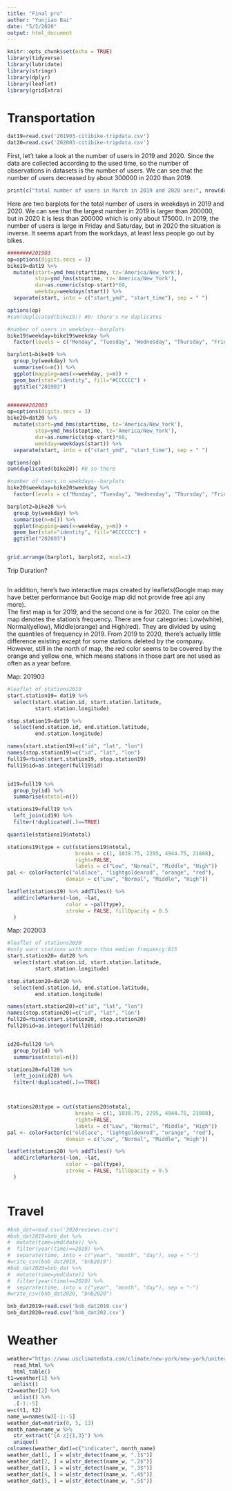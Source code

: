 ```yaml
---
title: "Final pro"
author: "Yunjiao Bai"
date: "5/2/2020"
output: html_document
---
```



```r
knitr::opts_chunk$set(echo = TRUE)
library(tidyverse)
library(lubridate)
library(stringr)
library(dplyr)
library(leaflet)
library(gridExtra)
```


# Transportation

```r
dat19=read.csv('201903-citibike-tripdata.csv')
dat20=read.csv('202003-citibike-tripdata.csv')
```

First, let't take a look at the number of users in 2019 and 2020.
Since the data are collected according to the used time, so the number of observations in datasets is the number of users. 
We can see that the number of users decreased by about 300000 in 2020 than 2019.
```r
print(c("total number of users in March in 2019 and 2020 are:", nrow(dat19), nrow(dat20)))
```

Here are two barplots for the total number of users in weekdays in 2019 and 2020. 
We can see that the largest number in 2019 is larger than 200000, but in 2020 it is less than 200000 which is only about 175000. In 2019, the number of users is large in Friday and Saturday, but in 2020 the situation is inverse. It seems apart from the workdays, at least less people go out by bikes.

```r
########201903
op=options(digits.secs = 3)
bike19=dat19 %>%
  mutate(start=ymd_hms(starttime, tz='America/New_York'),
         stop=ymd_hms(stoptime, tz='America/New_York'),
         dur=as.numeric(stop-start)*60, 
         weekday=weekdays(start)) %>%
  separate(start, into = c("start_ymd", "start_time"), sep = " ")

options(op)
#sum(duplicated(bike19)) #0: there's no duplicates

#number of users in weekdays--barplots
bike19$weekday=bike19$weekday %>%
  factor(levels = c("Monday", "Tuesday", "Wednesday", "Thursday", "Friday", "Saturday", "Sunday"))

barplot1=bike19 %>%
  group_by(weekday) %>%
  summarise(n=n()) %>%
  ggplot(mapping=aes(x=weekday, y=n)) +
  geom_bar(stat="identity", fill="#CCCCCC") +
  ggtitle("201903")


#######202003
op=options(digits.secs = 3)
bike20=dat20 %>%
  mutate(start=ymd_hms(starttime, tz='America/New_York'),
         stop=ymd_hms(stoptime, tz='America/New_York'),
         dur=as.numeric(stop-start)*60, 
         weekday=weekdays(start)) %>%
  separate(start, into = c("start_ymd", "start_time"), sep = " ")

options(op)
sum(duplicated(bike20)) #0 so there

#number of users in weekdays--barplots
bike20$weekday=bike20$weekday %>%
  factor(levels = c("Monday", "Tuesday", "Wednesday", "Thursday", "Friday", "Saturday", "Sunday"))

barplot2=bike20 %>%
  group_by(weekday) %>%
  summarise(n=n()) %>%
  ggplot(mapping=aes(x=weekday, y=n)) +
  geom_bar(stat="identity", fill="#CCCCCC") +
  ggtitle("202003")


grid.arrange(barplot1, barplot2, ncol=2)
```

Trip Duration?
```r

```

In addition, here's two interactive maps created by leaflets(Google map may have better performance but Goolge map did not provide free api any more).  
The first map is for 2019, and the second one is for 2020. The color on the map denotes the station's frequency. There are four categories: Low(white), Normal(yellow), Middle(orange) and High(red). They are divided by using the quantiles of frequency in 2019. 
From 2019 to 2020, there's actually little difference existing except for some stations deleted by the company. However, still in the north of map, the red color seems to be covered by the orange and yellow one, which means stations in those part are not used as often as a year before.

Map: 201903
```r
#leaflet of stations2019
start.station19= dat19 %>%
  select(start.station.id, start.station.latitude, 
         start.station.longitude)

stop.station19=dat19 %>%
  select(end.station.id, end.station.latitude, 
         end.station.longitude) 

names(start.station19)=c("id", "lat", "lon")
names(stop.station19)=c("id", "lat", "lon")
full19=rbind(start.station19, stop.station19) 
full19$id=as.integer(full19$id)


id19=full19 %>%
  group_by(id) %>%
  summarise(ntotal=n())

stations19=full19 %>%
  left_join(id19) %>%
  filter(!duplicated(.)==TRUE)

quantile(stations19$ntotal)

stations19$type = cut(stations19$ntotal, 
                      breaks = c(1, 1038.75, 2295, 4944.75, 21808), 
                      right=FALSE,
                      labels = c("Low", "Normal", "Middle", "High"))  
pal <- colorFactor(c("oldlace", "lightgoldenrod", "orange", "red"), 
                   domain = c("Low", "Normal", "Middle", "High"))

leaflet(stations19) %>% addTiles() %>%
  addCircleMarkers(~lon, ~lat,
                   color = ~pal(type),
                   stroke = FALSE, fillOpacity = 0.5
  )
```
  
Map: 202003
```r


#leaflet of stations2020
#only want stations with more than median frequency:815
start.station20= dat20 %>%
  select(start.station.id, start.station.latitude, 
         start.station.longitude)

stop.station20=dat20 %>%
  select(end.station.id, end.station.latitude, 
         end.station.longitude) 

names(start.station20)=c("id", "lat", "lon")
names(stop.station20)=c("id", "lat", "lon")
full20=rbind(start.station20, stop.station20) 
full20$id=as.integer(full20$id)


id20=full20 %>%
  group_by(id) %>%
  summarise(ntotal=n())

stations20=full20 %>%
  left_join(id20) %>%
  filter(!duplicated(.)==TRUE)



stations20$type = cut(stations20$ntotal, 
                      breaks = c(1, 1038.75, 2295, 4944.75, 21808), 
                      right=FALSE,
                      labels = c("Low", "Normal", "Middle", "High"))  
pal <- colorFactor(c("oldlace", "lightgoldenrod", "orange", "red"), 
                   domain = c("Low", "Normal", "Middle", "High"))

leaflet(stations20) %>% addTiles() %>%
  addCircleMarkers(~lon, ~lat,
                   color = ~pal(type),
                   stroke = FALSE, fillOpacity = 0.5
  )
  


```


# Travel

```r
#bnb_dat=read.csv('2020reviews.csv')
#bnb_dat2019=bnb_dat %>%
#  mutate(time=ymd(date)) %>%
#  filter(year(time)==2019) %>%
#  separate(time, into = c("year", "month", "day"), sep = "-")
#write_csv(bnb_dat2019, "bnb2019")  
#bnb_dat2020=bnb_dat %>%
#  mutate(time=ymd(date)) %>%
#  filter(year(time)==2020) %>%
#  separate(time, into = c("year", "month", "day"), sep = "-")
#write_csv(bnb_dat2020, "bnb2020")  

bnb_dat2019=read.csv('bnb_dat2019.csv')
bnb_dat2020=read.csv('bnb_dat202.csv')


```



# Weather

```r
weather="https://www.usclimatedata.com/climate/new-york/new-york/united-states/usny0996" %>%
  read_html %>%
  html_table()
t1=weather[1] %>%
  unlist() 
t2=weather[2] %>%
  unlist() %>%
  .[-1:-5]
w=c(t1, t2)
name_w=names(w)[-1:-5]
weather_dat=matrix(0, 5, 13) 
month_name=name_w %>%
  str_extract("[A-z]{1,3}") %>%
  unique()
colnames(weather_dat)=c("indicater", month_name)
weather_dat[1, ] = w[str_detect(name_w, ".1$")]
weather_dat[2, ] = w[str_detect(name_w, ".2$")]
weather_dat[3, ] = w[str_detect(name_w, ".3$")]
weather_dat[4, ] = w[str_detect(name_w, ".4$")]
weather_dat[5, ] = w[str_detect(name_w, ".5$")]
```



